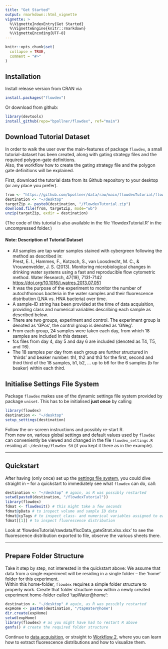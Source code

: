 ```yaml
---
title: "Get Started"
output: rmarkdown::html_vignette
vignette: >
  %\VignetteIndexEntry{Get Started}
  %\VignetteEngine{knitr::rmarkdown}
  %\VignetteEncoding{UTF-8}
---
```


```r
knitr::opts_chunk$set(
  collapse = TRUE,
  comment = "#>"
)
```

## Installation

Install release version from CRAN via

``` r
install.packages("flowdex")
```

Or download from github:

``` r
library(devtools) 
install_github(repo="bpollner/flowdex", ref="main")
```

## Download Tutorial Dataset

In order to walk the user over the main-features of package `flowdex`, a small tutorial-dataset has been created, along with gating strategy files and the required polygon-gate definitions.\
Also, the workflow how to create the gating strategy file and the polygon gate definitions will be explained.

First, download the tutorial data from its Github repository to your desktop (or any place you prefer).

``` r
from <- "https://github.com/bpollner/data/raw/main/flowdexTutorial/flowdexTutorial.zip"
destination <- "~/desktop"
targetZip <- paste0(destination, "/flowdexTutorial.zip")
download.file(from, targetZip, mode="wb")
unzip(targetZip, exdir = destination)
```

(The code of this tutorial is also available in the file 'flowdexTutorial.R' in the uncompressed folder.)

#### Note: Description of Tutorial Dataset

-   All samples are tap water samples stained with cybergreen following the method as described in:\
    Prest, E. I., Hammes, F., Kotzsch, S., van Loosdrecht, M. C., & Vrouwenvelder, J. S. (2013). Monitoring microbiological changes in drinking water systems using a fast and reproducible flow cytometric method. Water Research, 47(19), 7131-7142 <https://doi.org/10.1016/j.watres.2013.07.051>
-   It was the purpose of the experiment to monitor the number of autochthonous bacteria in the water samples and their fluorescence distribution (LNA vs. HNA bacteria) over time.
-   A sample-ID string has been provided at the time of data acquisition, providing class and numerical variables describing each sample as described below.
-   There are two groups, experiment and control. The experiment group is denoted as 'GPos', the control group is denoted as 'GNeg'.
-   From each group, 24 samples were taken each day, from which 18 samples are included In this dataset.
-   fcs files from day 4, day 5 and day 6 are included (denoted as T4, T5, and T6).
-   The 18 samples per day from each group are further structured in 'thirds' and beaker number: th1, th2 and th3 for the first, second and third third of the 18 samples, b1, b2, ... up to b6 for the 6 samples (b for beaker) within each third.

## Initialise Settings File System {#initialise-settings-file-system}

Package `flowdex` makes use of the dynamic settings file system provided by package `uniset`. This has to be initialised **just once** by calling

``` r
library(flowdex)
destination <- "~/desktop"
setup_settings(destination)
```

Follow the on-screen instructions and possibly re-start R.\
From now on, various global settings and default values used by `flowdex` can conveniently be viewed and changed in the file `flowdex_settings.R` residing at `~/desktop/flowdex_SH` (if you kept it there as in the example).

------------------------------------------------------------------------

## Quickstart {#quickstart}

After having (only once) set up the [settings file system](#initialise-settings-file-system), you could dive straight in -- for a quickstart to immediately see what `flowdex` can do, call:

``` r
destination <- "~/desktop" # again, as R was possibly restarted
setwd(paste0(destination, "/flowdexTutorial"))
library(flowdex)
fdmat <- flowdexit() # this might take a few seconds
fdmat@pData # to inspect volume and sample ID data
fdmat@cyTags # to inspect class- and numerical variables assigned to each sample
fdmat[[1]] # to inspect fluorescence distribution
```

Look at 'flowdexTutorial/rawdata/flscData_gateStrat.xlsx.xlsx' to see the fluorescence distribution exported to file, observe the various sheets there.

------------------------------------------------------------------------

## Prepare Folder Structure

Take it step by step, not interested in the quickstart above: We assume that data from a single experiment will be residing in a single folder -- the 'home' folder for this experiment.\
Within this home-folder, `flowdex` requires a simple folder structure to properly work. Create that folder structure now within a newly created experiment home-folder called 'tapWater\@home':

``` r
destination <- "~/desktop" # again, as R was possibly restarted
expHome <- paste0(destination, "/tapWater@home") 
dir.create(expHome)
setwd(expHome)
library(flowdex) # as you might have had to restart R above
genfs() # create the required folder structure
```

Continue to [data acquisition](https://bpollner.github.io/flowdex/articles/acquire_data.html), or straight to [Workflow 2](https://bpollner.github.io/flowdex/articles/workflow_2.html), where you can learn how to extract fluorescence distributions and how to visualize them.
